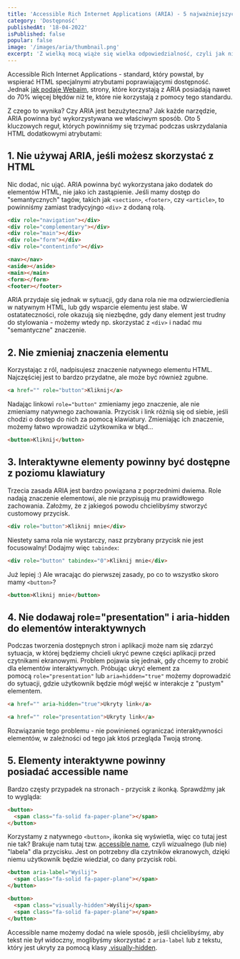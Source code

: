 ```yaml
---
title: 'Accessible Rich Internet Applications (ARIA) - 5 najważniejszych zasad'
category: 'Dostępność'
publishedAt: '18-04-2022'
isPublished: false
popular: false
image: '/images/aria/thumbnail.png'
excerpt: 'Z wielką mocą wiąże się wielka odpowiedzialność, czyli jak nie zrobić sobie i innym krzywdy podczas korzystania z atrybutów ARIA'
---
```


Accessible Rich Internet Applications - standard, który powstał, by wspierać HTML specjalnymi atrybutami poprawiającymi dostępność. Jednak [jak podaje Webaim](https://webaim.org/projects/million/#aria), strony, które korzystają z ARIA posiadają nawet do 70% więcej błędów niż te, które nie korzystają z pomocy tego standardu.

Z czego to wynika? Czy ARIA jest bezużyteczna? Jak każde narzędzie, ARIA powinna być wykorzystywana we właściwym sposób. Oto 5 kluczowych reguł, których powinniśmy się trzymać podczas uskrzydalania HTML dodatkowymi atrybutami:

## 1. Nie używaj ARIA, jeśli możesz skorzystać z HTML

Nic dodać, nic ująć. ARIA powinna być wykorzystana jako dodatek do elementów HTML, nie jako ich zastąpienie. Jeśli mamy dostęp do "semantycznych" tagów, takich jak `<section>`, `<footer>`, czy `<article>`, to powinniśmy zamiast tradycyjngo `<div>` z dodaną rolą.

<Highlight variant="error" title="Źle:">

```html
<div role="navigation"></div>
<div role="complementary"></div>
<div role="main"></div>
<div role="form"></div>
<div role="contentinfo"></div>
```

</Highlight>

<Highlight variant="success" title="Dobrze:">

```html
<nav></nav>
<aside></aside>
<main></main>
<form></form>
<footer></footer>
```

</Highlight>

ARIA przydaje się jednak w sytuacji, gdy dana rola nie ma odzwierciedlenia w natywnym HTML, lub gdy wsparcie elementu jest słabe. W ostatateczności, role okazują się niezbędne, gdy dany element jest trudny do stylowania - możemy wtedy np. skorzystać z `<div>` i nadać mu "semantyczne" znaczenie.

## 2. Nie zmieniaj znaczenia elementu

Korzystając z ról, nadpisujesz znaczenie natywnego elementu HTML. Najczęściej jest to bardzo przydatne, ale może być również zgubne.

<Highlight variant="error" title="Źle:">

```html
<a href="" role="button">Kliknij</a>
```

</Highlight>

Nadając linkowi `role="button"` zmieniamy jego znaczenie, ale nie zmieniamy natywnego zachowania. Przycisk i link różnią się od siebie, jeśli chodzi o dostęp do nich za pomocą klawiatury. Zmieniając ich znaczenie, możemy łatwo wprowadzić użytkownika w błąd...

<Highlight variant="success" title="Dobrze:">

```html
<button>Kliknij</button>
```

</Highlight>

## 3. Interaktywne elementy powinny być dostępne z poziomu klawiatury

Trzecia zasada ARIA jest bardzo powiązana z poprzednimi dwiema. Role nadają znaczenie elementowi, ale nie przypisują mu prawidłowego zachowania. Założmy, że z jakiegoś powodu chcielibyśmy stworzyć customowy przycisk.

<Highlight variant="error" title="Źle:">

```html
<div role="button">Kliknij mnie</div>
```

</Highlight>

Niestety sama rola nie wystarczy, nasz przybrany przycisk nie jest focusowalny! Dodajmy więc `tabindex`:

<Highlight variant="success" title="Lepiej:">

```html
<div role="button" tabindex="0">Kliknij mnie</div>
```

</Highlight>

Już lepiej :) Ale wracając do pierwszej zasady, po co to wszystko skoro mamy `<button>`?

<Highlight variant="success" title="Dobrze:">

```html
<button>Kliknij mnie</button>
```

</Highlight>

## 4. Nie dodawaj role="presentation" i aria-hidden do elementów interaktywnych

Podczas tworzenia dostępnych stron i aplikacji może nam się zdarzyć sytuacja, w której będziemy chcieli ukryć pewne części aplikacji przed czytnikami ekranowymi. Problem pojawia się jednak, gdy chcemy to zrobić dla elementów interaktywnych. Próbując ukryć element za pomocą `role="presentation"` lub `aria=hidden="true"` możemy doprowadzić do sytuacji, gdzie użytkownik będzie mógł wejść w interakcje z "pustym" elementem.

<Highlight variant="error" title="Źle:">

```html
<a href="" aria-hidden="true">Ukryty link</a>

<a href="" role="presentation">Ukryty link</a>
```

</Highlight>

Rozwiązanie tego problemu - nie powinieneś ograniczać interaktywności elementów, w zależności od tego jak ktoś przegląda Twoją stronę.

## 5. Elementy interaktywne powinny posiadać accessible name

Bardzo częsty przypadek na stronach - przycisk z ikonką. Sprawdźmy jak to wygląda:

<Highlight variant="error" title="Źle:">

```html
<button>
  <span class="fa-solid fa-paper-plane"></span>
</button>
```

</Highlight>

Korzystamy z natywnego `<button>`, ikonka się wyświetla, więc co tutaj jest nie tak? Brakuje nam tutaj tzw. [accessible name](https://www.w3.org/TR/accname-1.1/), czyli wizualnego (lub nie) "labela" dla przycisku. Jest on potrzebny dla czytników ekranowych, dzięki niemu użytkownik będzie wiedział, co dany przycisk robi.

<Highlight variant="success" title="Dobrze:">

```html
<button aria-label="Wyślij">
  <span class="fa-solid fa-paper-plane"></span>
</button>

<button>
  <span class="visually-hidden">Wyślij</span>
  <span class="fa-solid fa-paper-plane"></span>
</button>
```

</Highlight>

Accessible name możemy dodać na wiele sposób, jeśli chcielibyśmy, aby tekst nie był widoczny, moglibyśmy skorzystać z `aria-label` lub z tekstu, który jest ukryty za pomocą klasy [.visually-hidden](https://www.a11yproject.com/posts/how-to-hide-content/).

